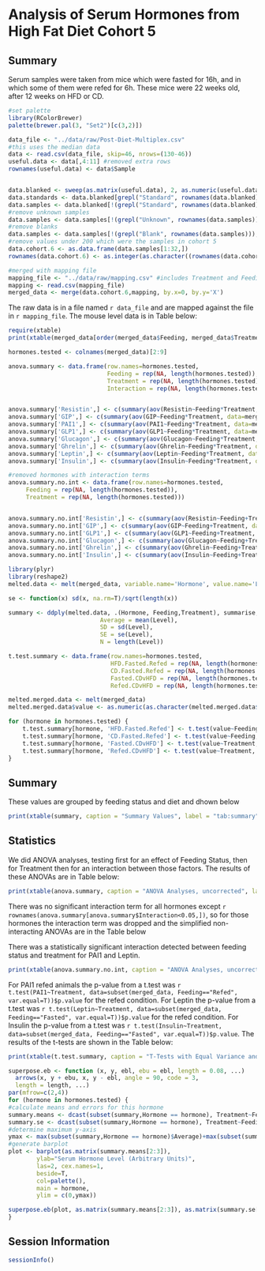 
Analysis of Serum Hormones from High Fat Diet Cohort 5
=======================================================

Summary
---------

Serum samples were taken from mice which were fasted for 16h, and in which some of them were refed for 6h.  These mice were 22 weeks old, after 12 weeks on HFD or CD.  

```r
#set palette
library(RColorBrewer)
palette(brewer.pal(3, "Set2")[c(3,2)])

data_file <- "../data/raw/Post-Diet-Multiplex.csv"
#this uses the median data
data <- read.csv(data_file, skip=46, nrows=(130-46))
useful.data <- data[,4:11] #removed extra rows
rownames(useful.data) <- data$Sample


data.blanked <- sweep(as.matrix(useful.data), 2, as.numeric(useful.data['Blank',]), "-")
data.standards <- data.blanked[grepl("Standard", rownames(data.blanked)),]
data.samples <- data.blanked[!(grepl("Standard", rownames(data.blanked))),]
#remove unknown samples
data.samples <- data.samples[!(grepl("Unknown", rownames(data.samples))),]
#remove blanks
data.samples <- data.samples[!(grepl("Blank", rownames(data.samples))),]
#remove values under 200 which were the samples in cohort 5
data.cohort.6 <- as.data.frame(data.samples[1:32,])
rownames(data.cohort.6) <- as.integer(as.character((rownames(data.cohort.6))))

#merged with mapping file
mapping_file <- "../data/raw/mapping.csv" #includes Treatment and Feeding Status
mapping <- read.csv(mapping_file)
merged_data <- merge(data.cohort.6,mapping, by.x=0, by.y='X')
```

The raw data is in a file named `r data_file` and are mapped against the file in `r mapping_file`.  The mouse level data is in Table below:


```r
require(xtable)
print(xtable(merged_data[order(merged_data$Feeding, merged_data$Treatment),], caption = "Mouse Level Data", label = "tab:animal-data"), include.rownames=F, type='html')
```

```r
hormones.tested <- colnames(merged_data)[2:9]

anova.summary <- data.frame(row.names=hormones.tested,
                            Feeding = rep(NA, length(hormones.tested)),
                            Treatment = rep(NA, length(hormones.tested)),
                            Interaction = rep(NA, length(hormones.tested)))


anova.summary['Resistin',] <- c(summary(aov(Resistin~Feeding*Treatment, data=merged_data))[[1]][["Pr(>F)"]][1:3])
anova.summary['GIP',] <- c(summary(aov(GIP~Feeding*Treatment, data=merged_data))[[1]][["Pr(>F)"]][1:3])
anova.summary['PAI1',] <- c(summary(aov(PAI1~Feeding*Treatment, data=merged_data))[[1]][["Pr(>F)"]][1:3])
anova.summary['GLP1',] <- c(summary(aov(GLP1~Feeding*Treatment, data=merged_data))[[1]][["Pr(>F)"]][1:3])
anova.summary['Glucagon',] <- c(summary(aov(Glucagon~Feeding*Treatment, data=merged_data))[[1]][["Pr(>F)"]][1:3])
anova.summary['Ghrelin',] <- c(summary(aov(Ghrelin~Feeding*Treatment, data=merged_data))[[1]][["Pr(>F)"]][1:3])
anova.summary['Leptin',] <- c(summary(aov(Leptin~Feeding*Treatment, data=merged_data))[[1]][["Pr(>F)"]][1:3])
anova.summary['Insulin',] <- c(summary(aov(Insulin~Feeding*Treatment, data=merged_data))[[1]][["Pr(>F)"]][1:3])

#removed hormones with interaction terms
anova.summary.no.int <- data.frame(row.names=hormones.tested,
     Feeding = rep(NA, length(hormones.tested)),
     Treatment = rep(NA, length(hormones.tested)))


anova.summary.no.int['Resistin',] <- c(summary(aov(Resistin~Feeding+Treatment, data=merged_data))[[1]][["Pr(>F)"]][1:2])
anova.summary.no.int['GIP',] <- c(summary(aov(GIP~Feeding+Treatment, data=merged_data))[[1]][["Pr(>F)"]][1:2])
anova.summary.no.int['GLP1',] <- c(summary(aov(GLP1~Feeding+Treatment, data=merged_data))[[1]][["Pr(>F)"]][1:2])
anova.summary.no.int['Glucagon',] <- c(summary(aov(Glucagon~Feeding+Treatment, data=merged_data))[[1]][["Pr(>F)"]][1:2])
anova.summary.no.int['Ghrelin',] <- c(summary(aov(Ghrelin~Feeding+Treatment, data=merged_data))[[1]][["Pr(>F)"]][1:2])
anova.summary.no.int['Insulin',] <- c(summary(aov(Insulin~Feeding+Treatment, data=merged_data))[[1]][["Pr(>F)"]][1:2])

library(plyr)
library(reshape2)
melted.data <- melt(merged_data, variable.name='Hormone', value.name='Level')

se <- function(x) sd(x, na.rm=T)/sqrt(length(x))

summary <- ddply(melted.data, .(Hormone, Feeding,Treatment), summarise,
                          Average = mean(Level),
                          SD = sd(Level),
                          SE = se(Level),
                          N = length(Level))

t.test.summary <- data.frame(row.names=hormones.tested,
                             HFD.Fasted.Refed = rep(NA, length(hormones.tested)),
                             CD.Fasted.Refed = rep(NA, length(hormones.tested)),
                             Fasted.CDvHFD = rep(NA, length(hormones.tested)),
                             Refed.CDvHFD = rep(NA, length(hormones.tested)))  

melted.merged.data <- melt(merged_data)
melted.merged.data$value <- as.numeric(as.character(melted.merged.data$value))

for (hormone in hormones.tested) {
    t.test.summary[hormone, 'HFD.Fasted.Refed'] <- t.test(value~Feeding, data=subset(melted.merged.data, variable==hormone&Treatment=="High Fat Diet"), var.equal=T)$p.value
    t.test.summary[hormone, 'CD.Fasted.Refed'] <- t.test(value~Feeding, data=subset(melted.merged.data, variable==hormone&Treatment=="Control Diet"), var.equal=T)$p.value
    t.test.summary[hormone, 'Fasted.CDvHFD'] <- t.test(value~Treatment, data=subset(melted.merged.data, variable==hormone&Feeding=="Fasted"), var.equal=T)$p.value
    t.test.summary[hormone, 'Refed.CDvHFD'] <- t.test(value~Treatment, data=subset(melted.merged.data, variable==hormone&Feeding=="Refed"), var.equal=T)$p.value
}
```

Summary
--------

These values are grouped by feeding status and diet and dhown below

```r
print(xtable(summary, caption = "Summary Values", label = "tab:summary"), type="html")
```

Statistics
-------------


We did ANOVA analyses, testing first for an effect of Feeding Status, then for Treatment then for an interaction between those factors.  The results of these ANOVAs are in Table below:

```r
print(xtable(anova.summary, caption = "ANOVA Analyses, uncorrected", label = "tab:anova-summary", digits=4), type="html")
```

There was no significant interaction term for all hormones except `r rownames(anova.summary[anova.summary$Interaction<0.05,])`, so for those hormones the interaction term was dropped and the simplified non-interacting ANOVAs are in the Table below

There was a statistically significant interaction detected between feeding status and treatment for PAI1 and Leptin.

```r
print(xtable(anova.summary.no.int, caption = "ANOVA Analyses, uncorrected for hormones without an interaction term", label = "tab:anova-summary-no-interaction", digits=4), type="html")
```

For PAI1 refed animals the p-value from a t.test was `r t.test(PAI1~Treatment, data=subset(merged_data, Feeding=="Refed", var.equal=T))$p.value` for the refed condition.  For Leptin the p-value from a t.test was `r t.test(Leptin~Treatment, data=subset(merged_data, Feeding=="Fasted", var.equal=T))$p.value` for the refed condition.  For Insulin the p-value from a t.test was `r t.test(Insulin~Treatment, data=subset(merged_data, Feeding=="Fasted", var.equal=T))$p.value`.  The results of the t-tests are shown in the Table below:

```r
print(xtable(t.test.summary, caption = "T-Tests with Equal Variance and Not Corrected for Multiple Observations", label = "tab:t-test-summary", digits=4), type="html")
```

```r
superpose.eb <- function (x, y, ebl, ebu = ebl, length = 0.08, ...)
  arrows(x, y + ebu, x, y - ebl, angle = 90, code = 3,
  length = length, ...)
par(mfrow=c(2,4))
for (hormone in hormones.tested) {
#calculate means and errors for this hormone
summary.means <- dcast(subset(summary,Hormone == hormone), Treatment~Feeding, value.var="Average")
summary.se <- dcast(subset(summary,Hormone == hormone), Treatment~Feeding, value.var="SE")
#determine maximum y-axis
ymax <- max(subset(summary,Hormone == hormone)$Average)+max(subset(summary,Hormone == hormone)$SE)
#generate barplot
plot <- barplot(as.matrix(summary.means[2:3]),
        ylab="Serum Hormone Level (Arbitrary Units)",
        las=2, cex.names=1,
        beside=T,
        col=palette(),
        main = hormone,
        ylim = c(0,ymax))

superpose.eb(plot, as.matrix(summary.means[2:3]), as.matrix(summary.se[2:3]))
}
```

Session Information
---------------------
```r
sessionInfo()
```
